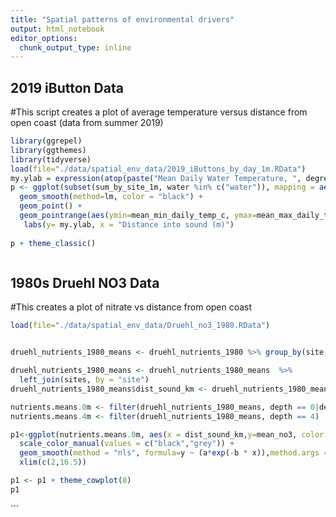 ```yaml
---
title: "Spatial patterns of environmental drivers"
output: html_notebook
editor_options: 
  chunk_output_type: inline
---
```


## 2019 iButton Data
#This script creates a plot of average temperature versus distance from open coast (data from summer 2019)
```r

library(ggrepel)
library(ggthemes)
library(tidyverse)
load(file="./data/spatial_env_data/2019_iButtons_by_day_1m.RData")
my.ylab = expression(atop(paste("Mean Daily Water Temperature, ", degree,"C"), "(+/- Min., Max.)"))
p <- ggplot(subset(sum_by_site_1m, water %in% c("water")), mapping = aes(x = dist_in_sound, y = mean_mean_daily_temp_c)) +
  geom_smooth(method=lm, color = "black") +
  geom_point() +
  geom_pointrange(aes(ymin=mean_min_daily_temp_c, ymax=mean_max_daily_temp_c)) +
   labs(y= my.ylab, x = "Distance into sound (m)")
  
p + theme_classic()



```

## 1980s Druehl NO3 Data
#This creates a plot of nitrate vs distance from open coast

```r
load(file="./data/spatial_env_data/Druehl_no3_1980.RData")


druehl_nutrients_1980_means <- druehl_nutrients_1980 %>% group_by(site, depth, month) %>% summarize(mean_no3 = mean(no3, na.rm = T))

druehl_nutrients_1980_means <- druehl_nutrients_1980_means  %>% 
  left_join(sites, by = "site")
druehl_nutrients_1980_means$dist_sound_km <- druehl_nutrients_1980_means$dist_sound/1000

nutrients.means.0m <- filter(druehl_nutrients_1980_means, depth == 0|depth == 4)
nutrients.means.4m <- filter(druehl_nutrients_1980_means, depth == 4)

p1<-ggplot(nutrients.means.0m, aes(x = dist_sound_km,y=mean_no3, color = as.factor(depth))) + geom_point()+
  scale_color_manual(values = c("black","grey")) +
  geom_smooth(method = "nls", formula=y ~ (a*exp(-b * x)),method.args = list(start = c(b = 0.01, a = 10)), size=1, se = FALSE)+
  xlim(c(2,16.5)) 

p1 <- p1 + theme_cowplot(8)
p1
```

```

